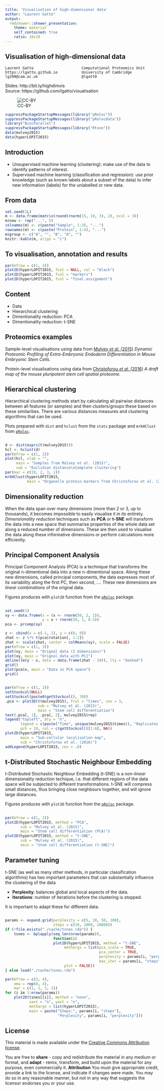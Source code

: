 ```yaml
---
title: 'Visualisation of high-dimensional data'
author: "Laurent Gatto"
output:
  rmdshower::shower_presentation:
    theme: material
    self_contained: true
    ratio: 16x10
---
```


## Visualisation of high-dimensional data 

```
Laurent Gatto                      Computational Proteomics Unit
https://lgatto.github.io           University of Cambridge
lg390@cam.ac.uk                    @lgatt0
```
Slides: http://bit.ly/highdimvis  
Source: https://github.com/lgatto/visualisation  

![CC-BY](./figs/cc1.jpg)



```r
suppressPackageStartupMessages(library("pRoloc"))
suppressPackageStartupMessages(library("pRolocdata"))
library("BiocParallel")
suppressPackageStartupMessages(library("Rtsne"))
data(mulvey2015)
data(hyperLOPIT2015)
```

## Introduction 

* Unsupervised machine learning (clustering): make use of the data to
  identify patterns of interest. 
* Supervised machine learning (classification and regression): use
  prior knowledge (such as known labels about a subset of the data) to
  infer new information (labels) for the unlabelled or new data.

## From data


```r
set.seed(1L)
m <- data.frame(matrix(round(rnorm(15, 10, 3), 2), ncol = 3))
m$new <- rep("...", 5)
colnames(m) <- c(paste("Sample", 1:3), "...")
rownames(m) <- c(paste("Protein", 1:4), "...")
m$group <- c("A", "", "B", "A", "")
knitr::kable(m, align = "c")
```

## To visualisation, annotation and results

```r
par(mfrow = c(1, 3))
plot2D(hyperLOPIT2015, fcol = NULL, col = "black")
plot2D(hyperLOPIT2015, fcol = "markers")
plot2D(hyperLOPIT2015, fcol = "final.assignment")
```

## Content

* Data 
* Hierarchical clustering
* Dimentionality reduction: PCA
* Dimentionality reduction: t-SNE


## Proteomics examples

Sample-level visualisations using data from
[Mulvey *et al.* (2015)](https://www.ncbi.nlm.nih.gov/pubmed/26059426)
*Dynamic Proteomic Profiling of Extra-Embryonic Endoderm
Differentiation in Mouse Embryonic Stem Cells.*

Protein-level visualisations using data from
[Christoforou *et al.* (2016)](https://www.ncbi.nlm.nih.gov/pubmed/26754106)
*A draft map of the mouse pluripotent stem cell spatial proteome.*

## Hierarchical clustering

Hierarchical clustering methods start by calculating all pairwise
distances between all features (or samples) and then clusters/groups
these based on these similarities. There are various distances
measures and clustering algorithms that can be used.

Plots prepared with `dist` and `hclust` from the `stats` package and
`mrkHClust` from
[`pRoloc`](https://bioconductor.org/packages/devel/bioc/html/pRoloc.html).

## {.fullpage}

```r
d <- dist(exprs(t(mulvey2015)))
hcl <- hclust(d)
par(mfrow = c(1, 2))
plot(hcl, xlab = "",
     main = "Samples from Mulvey et al. (2015)",
     sub = "Euclidian distance\nComplete clustering")
par(mar = c(10, 2, 3, 1))
mrkHClust(hyperLOPIT2015,
          main = "Organelle protein markers from Christoforou et al. (2016)")
```

## Dimensionality reduction

When the data span over many dimensions (more than 2 or 3, up to
thousands), it becomes impossible to easily visualise it in its
entirety. *Dimensionality reduction* techniques such as **PCA** or
**t-SNE** will transform the data into a new space that summarise
properties of the whole data set along a reduced number of
dimensions. These are then used to visualise the data along these
informative dimensions or perform calculations more efficiently.


## Principal Component Analysis

Principal Component Analysis (PCA) is a technique that transforms the
original n-dimentional data into a new n-dimentional space. Along
these new dimensions, called principal components, the data expresses
most of its variability along the first PC, then second, .... These
new dimensions are *linear combinations* of the orignal data.

Figures produces with `plot2D` function from the
[`pRoloc`](https://bioconductor.org/packages/devel/bioc/html/pRoloc.html)
package.

## {.fullpage}

```r
set.seed(1)
xy <- data.frame(x = (x <- rnorm(50, 2, 1)),
                 y = x + rnorm(50, 1, 0.5))
pca <- prcomp(xy)

z <- cbind(x = c(-1, 1), y = c(0, 0))
zhat <- z %*% t(pca$rotation[, 1:2])
zhat <- scale(zhat, center = colMeans(xy), scale = FALSE)
par(mfrow = c(1, 3))
plot(xy, main = "Orignal data (2 dimensions)")
plot(xy, main = "Orignal data with PC1")
abline(lm(y ~ x, data = data.frame(zhat - 10)), lty = "dashed")
grid()
plot(pca$x, main = "Data in PCA space")
grid()
```

## { .fullpage }

```r
par(mfrow = c(1, 2))
setStockcol(NULL)
setStockcol(paste0(getStockcol(), 70))
.pca <- plot2D(t(mulvey2015), fcol = "times", cex = 3,
               sub = "Mulvey et al. (2015)",
               main = "Stem cell differentiation")
text(.pca[, 1], .pca[, 2], mulvey2015$rep)
legend("topleft", bty = "n", 
       legend = c(paste("Time", unique(mulvey2015$times)), "Replicates (1,2,3)"),
       pch = 19, col = c(getStockcol()[1:6], NA))
plot2D(hyperLOPIT2015,
       main = "Sub-cellular localisation map",
       sub = "Christoforou et al. (2016)")
addLegend(hyperLOPIT2015, cex = .8)
```


## t-Distributed Stochastic Neighbour Embedding

t-Distributed Stochastic Neighbour Embedding (t-SNE) is a *non-linear*
dimensionality reduction techique, i.e. that different regions of the
data space will be subjected to different transformations. t-SNE will
compress small distances, thus bringing close neighbours together, and
will ignore large distances.

Figures produces with `plot2D` function from the
[`pRoloc`](https://bioconductor.org/packages/devel/bioc/html/pRoloc.html)
package.

## { .fullpage }

```r
par(mfrow = c(1, 2))
plot2D(hyperLOPIT2015, method = "PCA",
       sub = "Mulvey et al. (2015)",
       main = "Stem cell differentiation (PCA)")
plot2D(hyperLOPIT2015, method = "t-SNE",
       sub = "Mulvey et al. (2015)",
       main = "Stem cell differentiation (t-SNE)")
```


## Parameter tuning

t-SNE (as well as many other methods, in particular classification
algorithms) has two important parameters that can substantially
influence the clustering of the data

- **Perplexity**: balances global and local aspects of the data.
- **Iterations**: number of iterations before the clustering is
  stopped.

It is important to adapt these for different data.

## { .fullpage }

```r
params <- expand.grid(perplexity = c(5, 30, 50, 100),
                      steps = c(10, 1000, 10000))
if (!file.exists("./cache/tsnes.rda")) {
    tsnes <- bplapply(seq_len(nrow(params)),
                      function(i) 
                      plot2D(hyperLOPIT2015, method = "t-SNE",
                           methargs = list(pca_scale = TRUE,
                                           pca_center = TRUE,
                                           perplexity = params[i, "perplexity"],
                                           max_iter = params[i, "steps"]),
                           plot = FALSE))
} else load("./cache/tsnes.rda")
```


```r
par(mfrow = c(3, 4),
    oma = rep(0, 4),
    mar = c(1, 1, 3, 1))
for (i in 1:nrow(params))
    plot2D(tsnes[[i]], method = "none",
           xaxt = "n", yaxt = "n",
           methargs = list(hyperLOPIT2015),
           main = paste("Steps:", params[i, "steps"],
                        "Perplexity", params[i, "perplexity"]))
```

## License

This material is made available under the
[Creative Commons Attribution license](https://creativecommons.org/licenses/by/4.0/).

You are free to **share** - copy and redistribute the material in any
medium or format, and **adapt** - remix, transform, and build upon the
material for any purpose, even commercially it.
**Attribution** You must give appropriate credit, provide a link to
the license, and indicate if changes were made. You may do so in any
reasonable manner, but not in any way that suggests the licensor
endorses you or your use.

